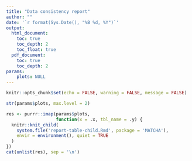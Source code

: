 ```yaml
---
title: "Data consistency report"
author: ""
date: '`r format(Sys.Date(), "%B %d, %Y")`'
output:
  html_document:
    toc: true
    toc_depth: 2
    toc_float: true
  pdf_document:
    toc: true
    toc_depth: 2
params:
    plots: NULL         
---
```


```r
knitr::opts_chunk$set(echo = FALSE, warning = FALSE, message = FALSE)

```


```r
str(params$plots, max.level = 2)
```



```r
res <- purrr::imap(params$plots, 
                   function(x = .x, tbl_name = .y) {
  knitr::knit_child(
    system.file('report-table-child.Rmd', package = 'MATCHA'),
    envir = environment(), quiet = TRUE
  )
})
cat(unlist(res), sep = '\n')
```

